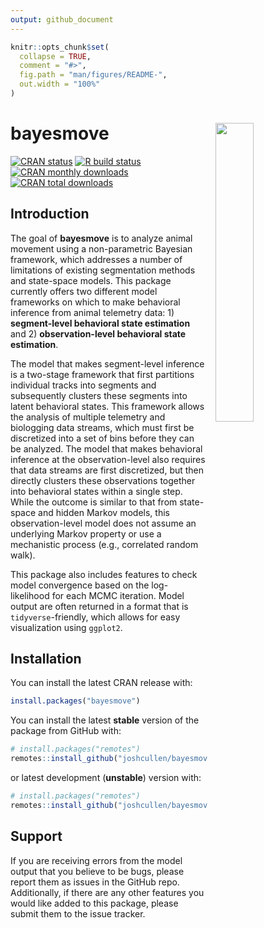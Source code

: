 ```yaml
---
output: github_document
---
```


<!-- README.md is generated from README.Rmd. Please edit that file -->

```r
knitr::opts_chunk$set(
  collapse = TRUE,
  comment = "#>",
  fig.path = "man/figures/README-",
  out.width = "100%"
)
```

# bayesmove <img src="man/figures/logo.png" align="right" width=35%  style="padding-left: 10px"/>

<!-- badges: start -->
[![CRAN status](https://www.r-pkg.org/badges/version/bayesmove)](https://CRAN.R-project.org/package=bayesmove)
[![R build status](https://github.com/joshcullen/bayesmove/workflows/R-CMD-check/badge.svg)](https://github.com/joshcullen/bayesmove/actions)
[![CRAN monthly downloads](https://cranlogs.r-pkg.org/badges/bayesmove)](https://cran.r-project.org/web/packages/bayesmove/index.html)
[![CRAN total downloads](https://cranlogs.r-pkg.org/badges/grand-total/bayesmove)](https://cran.r-project.org/web/packages/bayesmove/index.html)
<!-- badges: end -->

## Introduction

The goal of **bayesmove** is to analyze animal movement using a non-parametric Bayesian framework,
which addresses a number of limitations of existing segmentation methods and state-space models. This package currently offers two different model frameworks on which to make behavioral inference from animal telemetry data: 1) **segment-level behavioral state estimation** and 2) **observation-level behavioral state estimation**.

The model that makes segment-level inference is a two-stage framework that first partitions individual tracks into segments and subsequently clusters these segments into latent behavioral states. This framework allows the analysis of multiple telemetry and biologging data streams, which must first be discretized into a set of bins before they can be analyzed. The model that makes behavioral inference at the observation-level also requires that data streams are first discretized, but then directly clusters these observations together into behavioral states within a single step. While the outcome is similar to that from state-space and hidden Markov models, this observation-level model does not assume an underlying Markov property or use a mechanistic process (e.g., correlated random walk).

This package also includes features to check model convergence based on the log-likelihood for each MCMC iteration. Model output are often returned in a format that is `tidyverse`-friendly, which allows for easy visualization using `ggplot2`.


## Installation

You can install the latest CRAN release with:

``` r
install.packages("bayesmove")
```

You can install the latest **stable** version of the package from GitHub with:

``` r
# install.packages("remotes")
remotes::install_github("joshcullen/bayesmove")
```

or latest development (**unstable**) version with:

``` r
# install.packages("remotes")
remotes::install_github("joshcullen/bayesmove@dev")
```



## Support

If you are receiving errors from the model output that you believe to be bugs, please report them as issues in the GitHub repo. Additionally, if there are any other features you would like added  to this package, please submit them to the issue tracker. 
